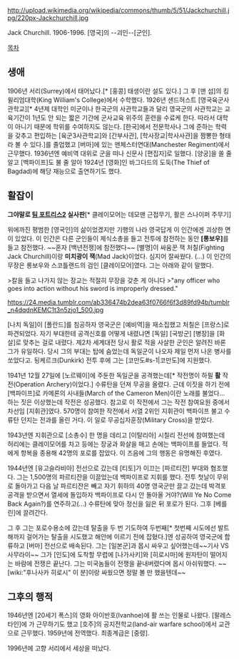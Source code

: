 http://upload.wikimedia.org/wikipedia/commons/thumb/5/51/Jackchurchill.jpg/220px-Jackchurchill.jpg

Jack Churchill. 1906-1996. [영국]의 --괴인--[군인].

[[목차]]
== 생애 ==
1906년 서리(Surrey)에서 태어났다.[* [홍콩] 태생이란 설도 있다.] 그 후 [맨 섬]의 킹윌리엄대학(King William's College)에서 수학했다. 1926년 샌드허스트 [영국육군사관학교][* 4년제 대학인 미군이나 한국군의 사관학교들과 달리 영국군의 사관학교는 교육기간이 1년도 안 되는 짧은 기간에 군사교육 위주의 훈련을 수료케 한다. 따라서 대학이 아니기 때문에 학위를 수여하지도 않는다. [한국]에서 전문학사나 그에 준하는 학력을 갖추고 편입하는 [육군3사관학교]와 [간부사관], [학사장교|학사사관]을 짬뽕한 형태라 볼 수 있다.]를 졸업했고 [버마]에 있는 맨체스터연대(Manchester Regiment)에서 근무했다. 1936년엔 예비역 대위로 군을 떠나 신문사 [편집자]로 일했다. [양궁]을 쏠 줄 알고 [백파이프]도 불 줄 알아 1924년 [영화]인 바그다드의 도둑(The Thief of Bagdad)에 해당 재능으로 출연하기도 했다.
== 활잡이 ==
'''그야말로 [[팀 포트리스2]] 실사판'''[* 클레이모어는 데모맨 근접무기, 활은 스나이퍼 주무기]

위에까진 평범한 [영국인]의 삶이었겠지만 기행의 나라 영국답게 이 인간에겐 괴상한 면이 있었다. 이 인간은 다른 군인들이 제식소총을 들고 전투에 참전하는 동안 '''[롱보우]'''를 들고 참전했다. ~~혼자 [백년전쟁]에 참전했다~~ [별명]이 싸움꾼 잭 처칠(Fighting Jack Churchill)이랑 '''미치광이 잭'''(Mad Jack)이었다. 심지어 잘싸웠다. (...) 이 인간의 무장은 롱보우와 스코틀랜드의 검인 [클레이모어]였다. 그는 아래와 같이 말했다.

>칼을 들고 나가지 않는 장교는 적절히 무장을 갖춘 게 아니다
>"any officer who goes into action without his sword is improperly dressed."

https://24.media.tumblr.com/ab336474b2dea63f0766f6f3d89fd94b/tumblr_n4dqdnKEMC1t3n5zjo1_500.jpg

[나치 독일]이 [폴란드]를 침공하자 영국군은 [예비역]을 재소집했고 처칠은 [프랑스]로 파견되었다. 자기 부대한테 공격신호를 어떻게 내렸냐면 [독일] [국방군] [병장]을 [화살]로 맞추는 걸로 내렸다. 제2차 세계대전 당시 활로 적을 사살한 군인은 알려진 바론 그가 유일하다. 당시 그의 부대는 탑에 숨었는데 독일군이 나오자 제일 먼저 나온 병사를 쏘았다고. 됭케르크(Dunkirk) 전투 후에 그는 [코만도#s-1|코만도]에 지원했다.

1941년 12월 27일에 [노르웨이]에 주둔한 독일군을 공격했는데[* 작전명이 하필 '''활''' 작전(Operation Archery)이었다.] 수류탄을 던져 무공을 올렸다. 근데 이짓을 하기 전에 [백파이프]로 카메론의 사내들(March of the Cameron Men)이란 노래를 불었다... 하는 짓은 이상했는데 작전은 성공했다. 참고로 이 작전에서 그는 작전 참여요원 중에서 차선임 [지휘관]였다. 570명이 참여한 작전에서 서열 2위인 지휘관이 백파이프 불고 수류탄 던지는 전과를 올린 거다. 이 일로 무공십자훈장(Military Cross)을 받았다.

1943년엔 지휘관으로 [소총수] 한 명을 데리고 [이탈리아] 시칠리 전선에 참여했는데 허리에는 클레이모어를 차고 등에는 장궁과 화살을 매고 손에는 백파이프를 들었다. 적에게 항복을 종용해 42명의 포로를 잡았다. 이 즈음에 그의 행동은 유명해진 후였다.

1944년엔 [유고슬라비아] 전선으로 갔는데 [티토]가 이끄는 [파르티잔] 부대와 협조했다. 그는 1,500명의 파르티잔을 이끌었는데 백파이프로 지휘를 했다. 전투 첫날이 무위로 돌아가고 다음 날 파르티잔은 빼고 자기 휘하의 40명 영국군만 끌고 갔는데 박격포 공격을 받으면서 열세에 돌입하자 백파이프로 다시 안 돌아올 거야?(Will Ye No Come Back Again?)를 연주하고(...) 수류탄에 맞아 정신을 잃은 뒤 포로가 된다. 그후 [베를린]에 끌려간다.

그 후 그는 포로수용소에 갔는데 탈출을 두 번 기도하여 두번째[* 첫번째 시도에선 발트해까지 걸어가는 탈출을 시도했고 해안에 이르기 전에 잡혔다.]엔 성공하여 영국군에 합류하고 [버마] 전선으로 배속된다. 그는 [일본군]과 몹시 싸우고 싶어했는데~~기사 VS 사무라이~~ 그가 [인도]에 도착할 무렵에 [나가사키]와 [히로시마]에 원자탄이 떨어지는 바람에 전쟁은 끝난다. 그는 미국놈들이 전쟁을 끝내버렸다며 몹시 아쉬워했다. ~~[wiki:"후나사카 히로시" 이 분]이랑 싸웠으면 정말 볼 만 했을텐데~~
== 그후의 행적 ==
1946년엔 [20세기 폭스]의 영화 아이반호(Ivanhoe)에 활 쓰는 인물로 나왔다. [팔레스타인]에 가 근무하기도 했고 [호주]의 공지전학교(land-air warfare school)에서 교관으로 근무했다. 1959년에 전역했다. 최종계급은 [중령].

1996년에 고향 서리에서 세상을 떠났다.
